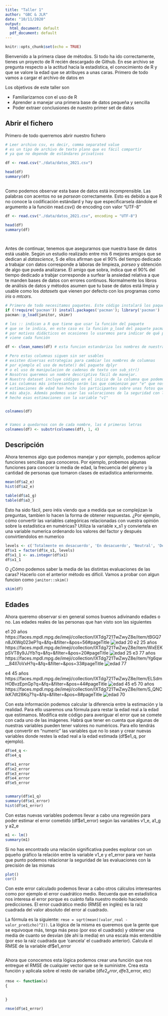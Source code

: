 ---
title: "Taller 1"
author: "GBC & JLR"
date: "10/11/2020"
output:
  html_document: default
  pdf_document: default
---

```{r setup, include=FALSE}
knitr::opts_chunk$set(echo = TRUE)
```

Bienvenido a la primera clase de métodos. Si todo ha ido correctamente, tienes un proyecto de R recién descargado de Github. En ese archivo se pregunta respecto a la actitud hacia la estadística, el conocimiento de R y que se valore la edad que se atribuyes a unas caras. 
Primero de todo vamos a cargar el archivo de datos en 
  
Los objetivos de este taller son

- Familiarizarnos con el uso de R 
- Aprender a manejar una primera base de datos pequeña y sencilla
- Poder extraer conclusiones de nuestro primer set de datos


## Abrir el fichero

Primero de todo querremos abrir nuestro fichero

```{r}
# Leer archivo csv, es decir, comma separated value
# es un tipo de archivo de texto plano que es fácil compartir 
# ya que no depende de estándares privativos 

df <- read.csv("./data/datos_2021.csv") 

head(df)
summary(df)
  
```
Como podemos observar esta base de datos está incomprensible. Las palabras con acentos no se _parsean_ correctamente. Esto es debido a que R no conoce la codificación estándard  y hay que especificarsela dándole el argumento a la función read.csv() de encoding con valor "UTF-8"

```{r}
df <- read.csv("./data/datos_2021.csv", encoding = "UTF-8") 

head(df)
summary(df)
  
  
```

Antes de continuar, tenemos que asegurarnos que nuestra base de datos está usable. Según un estudio realizado entre mis 6 mejores amigos que se dedican al _datascience_, 5 de ellos afirman que el  90% del tiempo dedicado a trabajar con datos corresponde a laboras de limpieza, _parseo_ y obtención de algo que pueda analizarse. El amigo que sobra, indica que el 90% del tiempo dedicado a trabjar corresponde a surfear la ansiedad relativa a que te manden bases de datos con errores continuos. Normalmente los libros de análisis de datos y métodos asumen que tu base de datos está limpia y usable como los _datasets_ que vienen por defecto con los programas como _iris_ o _mtcars_. 

```{r}

# Primero de todo necesitamos paquetes. Este código instalará los paquetes que usaremos. 
if (!require('pacman')) install.packages('pacman'); library('pacman') 
pacman::p_load(janitor, skimr) 

# los :: indican a R que tiene que usar la función del paquete 
# que se le indica, en este caso es la función p_load del paquete pacman
# por motivos didácticos en ocasiones lo usaremos para indicar de qué paquete
# viene cada función

df <- clean_names(df) # esta funcion estandariza los nombres de nuestras columnas

# Pero estas columnas siguen sin ser usables
# existen diversas estrategias para cambiar los nombres de columnas
# por ejemplo el uso de mutate() del paquete dplyr
# o el uso de manipulacion de cadenas de texto con sub_str()
# Nosotros queremos un nombre descriptivo fácil de manejar. 
# Nuestro dataset incluye códigos en el inicio de la columna que podemos aprovechar 
# Las columnas más interesantes serán las que comienzan por "e" que nos indican qué 
# estimaciones de edad han hecho los participantes sobre unas fotos que se presentan 
# más abajo. Además podemos usar las valoraciones de la seguridad con la que han 
# hecho esas estimaciones con la variable "v1"


colnames(df)


# Vamos a quedarnos con de cada nombre, las 4 primeras letras
colnames(df) <- substr(colnames(df), 1, 4)

```

## Descripción

Ahora tenemos algo que podemos manejar y por ejemplo, podemos aplicar funciones sencillas para conoceros. Por ejemplo, probemos algunas funciones para conocer la media de edad, la frecuencia del género y la cantidad de personas que tomaron clases de estadística anteriormente.


```{r}
mean(df$a2_e)
hist(df$a2_e)

table(df$a1_g)
table(df$a3_)
```

Esto ha sido fácil, pero iréis viendo que a medida que se complejizan la preguntas, tambien lo hacen la forma de obtener respuestas. ¿Por ejemplo, cómo convertir las variables categóricas relacionadas con vuestra opinión sobre la estadística en numéricas? Utiliza la variable x_s1 y conviertela en una variable numerica ordenando los valores del factor y después convirtiendolos en numerico

```{r}

levels <- c('Totalmente en desacuerdo', 'En desacuerdo', 'Neutral', 'De acuerdo', 'totalmente de acuerdo')
df$x1 = factor(df$x_s1, levels)
df$x1_1 <- as.integer(df$x1)
df$x1_1

```

O ¿Cómo podemos saber la media de las distintas evaluaciones de las caras? Hacerlo con el anterior método es difícil. Vamos a probar con algun funcion como `janitor::skim()`

```{r}

skim(df)


```

## Edades

Ahora queremo observar si en general somos buenos adivinando edades o no. Las edades reales de las personas que han  visto son las siguientes

e1 20 años https://faces.mpdl.mpg.de/imeji/collection/IXTdg721TwZwyZ8e/item/tBGQ7n8JXWq023eP?q=&fq=&filter=&pos=56#pageTitle
![edad 20](./faces/1.png)
e2 25 años https://faces.mpdl.mpg.de/imeji/collection/IXTdg721TwZwyZ8e/item/WxEEKpSVT8y9JJYb?q=&fq=&filter=&pos=20#pageTitle
![edad 25](./faces/2.png)
e3 77 años https://faces.mpdl.mpg.de/imeji/collection/IXTdg721TwZwyZ8e/item/Yg6qw__84II7oVxH?q=&fq=&filter=&pos=33#pageTitle
![edad 77](./faces/3.png)


e4 45 años https://faces.mpdl.mpg.de/imeji/collection/IXTdg721TwZwyZ8e/item/ELSdmHOBvzEpnGp?q=&fq=&filter=&pos=44#pageTitle
![edad 45](./faces/4.png)
e5 70 años https://faces.mpdl.mpg.de/imeji/collection/IXTdg721TwZwyZ8e/item/S_QNCikK7dt28Kq7?q=&fq=&filter=&pos=8#pageTitle
![edad 70](./faces/5.png)

Con esta información podemos calcular la diferencia entre la estimación y la realidad. Para ello usaremos una fórmula para restar la edad real a la edad que estimamos. Modifica este código para averiguar el error que se comete con cada uno de las imágenes. Habrá que tener en cuenta que algunas de nuestras variables pueden tener valores no numéricos. Para ello tendrás que convertir en "numeric" las variables que no lo sean y crear nuevas variables donde restes la edad real a la edad estimada (df$e1_q, por ejemplo).

```{r}

df$e4_q <- 
df$e4_q

df$e1_error 
df$e2_error
df$e3_error
df$e4_error
df$e5_error


summary(df$e1_q)
summary(df$e1_error)
hist(df$e1_error)

```

Con estas nuevas variables podemos llevar a cabo una regresión para poder estimar el error cometido (df$e1_error) según las variables v1_e, a1_g y a2_e


```{r}



m1 <- lm()
summary(m1) 


```

Si no has encontrado una relación significativa puedes explorar con un pqueño gráfico la relación entre la variable v1_e y e1_error para ver hasta que punto podemos relacionar la seguridad de las evaluaciones con la precisión de las mismas 

```{r}
plot()
cor()
```

Con este error calculado podemos llevar a cabo otros cálculos interesantes como por ejemplo el error cuadrático medio. Recuerda que en estadística nos interesa el error porque es cuánto falla nuestro modelo haciendo predicciones. El error cuadrático medio (RMSE en inglés) es la raíz cuadrada del valor absoluto del error al cuadrado. 

La fórmula es la siguiente: `rmse = sqrt(mean((valor_real -  valor_predicho)^2))`. La lógica de la misma es queremos que la gente que se equivoque más, tenga más peso (por eso el cuadrado) y obtener una media de cuanto se desvían (de ahi la media) en una escala más entendible (por eso la raíz cuadrada que 'cancela' el cuadrado anterior). Calcula el RMSE de la variable df$e1_error

```{r}



```

Ahora que conocemos esta lógica podemos crear una función que nos entregue el RMSE de cualquier vector que se le suministre. Crea esta función y aplicala sobre el resto de varialbe (df$e2_error, df$e3_error, etc)

```{r}

rmse <- function(x)
{
  

}

rmse(df$e1_error)

```
